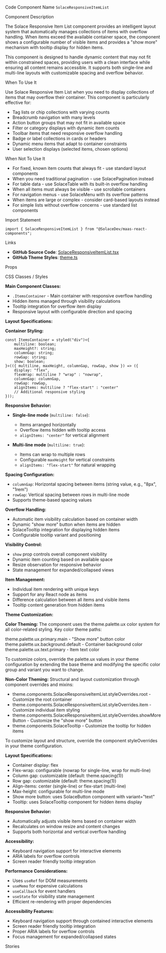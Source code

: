 
<Meta of={SolaceResponsiveItemListStories} />

<Title>Solace Responsive Item List</Title>

<Description of={SolaceResponsiveItemListStories} />

<Subtitle>Code Component Name</Subtitle>
`SolaceResponsiveItemList`

<Subtitle>Component Description</Subtitle>

The Solace Responsive Item List component provides an intelligent layout system that automatically manages collections of items with overflow handling. When items exceed the available container space, the component shows a configurable number of visible items and provides a "show more" mechanism with tooltip display for hidden items.

This component is designed to handle dynamic content that may not fit within constrained spaces, providing users with a clean interface while ensuring all content remains accessible. It supports both single-line and multi-line layouts with customizable spacing and overflow behavior.

<Subtitle>When To Use It</Subtitle>

Use Solace Responsive Item List when you need to display collections of items that may overflow their container. This component is particularly effective for:

- Tag lists or chip collections with varying counts
- Breadcrumb navigation with many levels
- Action button groups that may not fit in available space
- Filter or category displays with dynamic item counts
- Toolbar items that need responsive overflow handling
- Badge or label collections in cards or headers
- Dynamic menu items that adapt to container constraints
- User selection displays (selected items, chosen options)

<Subtitle>When Not To Use It</Subtitle>

- For fixed, known item counts that always fit - use standard layout components
- When you need traditional pagination - use SolacePagination instead
- For table data - use SolaceTable with its built-in overflow handling
- When all items must always be visible - use scrollable containers
- For navigation menus - use SolaceMenu with its overflow patterns
- When items are large or complex - consider card-based layouts instead
- For simple lists without overflow concerns - use standard list components

<Subtitle>Import Statement</Subtitle>

```tsx
import { SolaceResponsiveItemList } from "@SolaceDev/maas-react-components";
```

<Subtitle>Links</Subtitle>

- **GitHub Source Code**: [SolaceResponsiveItemList.tsx](https://github.com/SolaceDev/maas-react-components/blob/main/src/components/SolaceResponsiveItemList.tsx)
- **GitHub Theme Styles**: <a href="https://github.com/SolaceDev/maas-react-components/blob/main/src/resources/theme.ts" target="_blank">theme.ts</a>

<Subtitle>Props</Subtitle>

<ArgTypes of={SolaceResponsiveItemListStories} />

<Subtitle>CSS Classes / Styles</Subtitle>

**Main Component Classes:**

- `.ItemsContainer` - Main container with responsive overflow handling
- Hidden items managed through visibility calculations
- Tooltip integration for overflow item display
- Responsive layout with configurable direction and spacing

**Layout Specifications:**

**Container Styling:**

```tsx
const ItemsContainer = styled("div")<{
	multiline: boolean;
	maxHeight?: string;
	columnGap: string;
	rowGap: string;
	show: boolean;
}>(({ multiline, maxHeight, columnGap, rowGap, show }) => ({
	display: "flex",
	flexWrap: multiline ? "wrap" : "nowrap",
	columnGap: columnGap,
	rowGap: rowGap,
	alignItems: multiline ? "flex-start" : "center"
	// Additional responsive styling
}));
```

**Responsive Behavior:**

- **Single-line mode** (`multiline: false`):

  - Items arranged horizontally
  - Overflow items hidden with tooltip access
  - `alignItems: "center"` for vertical alignment

- **Multi-line mode** (`multiline: true`):
  - Items can wrap to multiple rows
  - Configurable `maxHeight` for vertical constraints
  - `alignItems: "flex-start"` for natural wrapping

**Spacing Configuration:**

- `columnGap`: Horizontal spacing between items (string value, e.g., "8px", "1rem")
- `rowGap`: Vertical spacing between rows in multi-line mode
- Supports theme-based spacing values

**Overflow Handling:**

- Automatic item visibility calculation based on container width
- Dynamic "show more" button when items are hidden
- SolaceTooltip integration for displaying hidden items
- Configurable tooltip variant and positioning

**Visibility Control:**

- `show` prop controls overall component visibility
- Dynamic item counting based on available space
- Resize observation for responsive behavior
- State management for expanded/collapsed views

**Item Management:**

- Individual item rendering with unique keys
- Support for any React node as items
- Difference calculation between all items and visible items
- Tooltip content generation from hidden items

**Theme Customization:**

**Color Theming:**
The component uses the theme.palette.ux color system for all color-related styling. Key color theme paths:

<div style={{ display: "flex", alignItems: "center", margin: "8px 0" }}>
	<div
		style={{
			width: "16px",
			height: "16px",
			backgroundColor: "#1976D2",
			border: "1px solid rgba(0,0,0,0.2)",
			borderRadius: "3px",
			marginRight: "8px"
		}}
	></div>
	<span>theme.palette.ux.primary.main - "Show more" button color</span>
</div>
<div style={{ display: "flex", alignItems: "center", margin: "8px 0" }}>
	<div
		style={{
			width: "16px",
			height: "16px",
			backgroundColor: "#FFFFFF",
			border: "1px solid rgba(0,0,0,0.2)",
			borderRadius: "3px",
			marginRight: "8px"
		}}
	></div>
	<span>theme.palette.ux.background.default - Container background color</span>
</div>
<div style={{ display: "flex", alignItems: "center", margin: "8px 0" }}>
	<div
		style={{
			width: "16px",
			height: "16px",
			backgroundColor: "#000000",
			border: "1px solid rgba(0,0,0,0.2)",
			borderRadius: "3px",
			marginRight: "8px"
		}}
	></div>
	<span>theme.palette.ux.text.primary - Item text color</span>
</div>

To customize colors, override the palette.ux values in your theme configuration by extending the base theme and modifying the specific color group and variant you want to change.

**Non-Color Theming:**
Structural and layout customization through component overrides and mixins:

- theme.components.SolaceResponsiveItemList.styleOverrides.root - Customize the root container
- theme.components.SolaceResponsiveItemList.styleOverrides.item - Customize individual item styling
- theme.components.SolaceResponsiveItemList.styleOverrides.showMoreButton - Customize the "show more" button
- theme.components.SolaceTooltip - Customize the tooltip for hidden items

To customize layout and structure, override the component styleOverrides in your theme configuration.

**Layout Specifications:**

- Container display: flex
- Flex-wrap: configurable (nowrap for single-line, wrap for multi-line)
- Column gap: customizable (default: theme.spacing(1))
- Row gap: customizable (default: theme.spacing(1))
- Align-items: center (single-line) or flex-start (multi-line)
- Max-height: configurable for multi-line mode
- Show more button: uses SolaceButton component with variant="text"
- Tooltip: uses SolaceTooltip component for hidden items display

**Responsive Behavior:**

- Automatically adjusts visible items based on container width
- Recalculates on window resize and content changes
- Supports both horizontal and vertical overflow handling

**Accessibility:**

- Keyboard navigation support for interactive elements
- ARIA labels for overflow controls
- Screen reader friendly tooltip integration

**Performance Considerations:**

- Uses `useRef` for DOM measurements
- `useMemo` for expensive calculations
- `useCallback` for event handlers
- `useState` for visibility state management
- Efficient re-rendering with proper dependencies

**Accessibility Features:**

- Keyboard navigation support through contained interactive elements
- Screen reader friendly tooltip integration
- Proper ARIA labels for overflow controls
- Focus management for expanded/collapsed states

<Subtitle>Stories</Subtitle>

<CustomStories />
